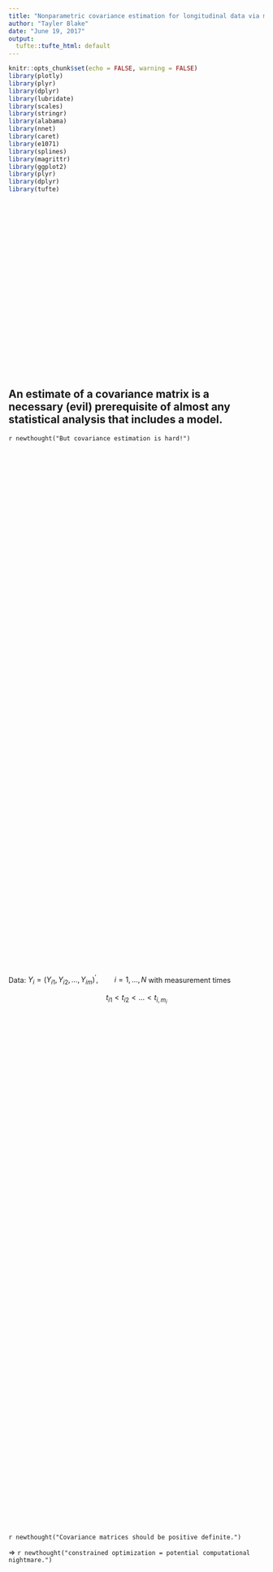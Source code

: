 ```yaml
---
title: "Nonparametric covariance estimation for longitudinal data via multidimensional P-Splines"
author: "Tayler Blake"
date: "June 19, 2017"
output: 
  tufte::tufte_html: default
---
```



```r
knitr::opts_chunk$set(echo = FALSE, warning = FALSE)
library(plotly)
library(plyr)
library(dplyr)
library(lubridate)
library(scales)
library(stringr)
library(alabama)
library(nnet)
library(caret)
library(e1071)
library(splines)
library(magrittr)
library(ggplot2)
library(plyr)
library(dplyr)
library(tufte)
```
<br><br><br><br><br><br><br><br><br><br><br><br><br><br>
<br><br><br><br><br><br>


## An estimate of a covariance matrix is a necessary (evil) prerequisite of almost any statistical analysis that includes a model. 
`r newthought("But covariance estimation is hard!")`

<br><br><br><br><br><br><br><br><br><br><br><br><br><br> <br><br><br><br><br><br>
<br><br><br><br><br><br><br><br><br><br><br><br><br><br> <br><br><br><br><br><br>
<br><br><br><br><br><br><br><br><br><br><br><br><br><br> <br><br><br><br><br><br>


Data: $Y_i = \left( Y_{i1}, Y_{i2}, \dots, Y_{im} \right)^\prime, \qquad i=1,\dots, N$ with measurement times

$$t_{i1} < t_{i2} < \dots< t_{i,m_i}$$
<br><br><br><br><br><br><br><br><br><br><br><br><br><br> <br><br><br><br><br><br>
<br><br><br><br><br><br><br><br><br><br><br><br><br><br> <br><br><br><br><br><br>
<br><br><br><br><br><br><br><br><br><br><br><br><br><br> <br><br><br><br><br><br>


`r newthought("Covariance matrices should be positive definite.")`

$\Rightarrow$ `r newthought("constrained optimization = potential computational nightmare.")`

<br><br><br><br><br><br><br><br><br><br><br><br><br><br> <br><br><br><br><br><br>
<br><br><br><br><br><br><br><br><br><br><br><br><br><br> <br><br><br><br><br><br>
<br><br><br><br><br><br><br><br><br><br><br><br><br><br> <br><br><br><br><br><br>


`r newthought("The")` $\left\{t_{ij} \right\}$ `r newthought("may not be common for all subjects, nor be observed on a a regular grid.")`
    
$\Rightarrow$ `r newthought("many of the existing approaches fail to accomodate this.")`

<br><br><br><br><br><br><br><br><br><br><br><br><br><br> <br><br><br><br><br><br>
<br><br><br><br><br><br><br><br><br><br><br><br><br><br> <br><br><br><br><br><br>
<br><br><br><br><br><br><br><br><br><br><br><br><br><br> <br><br><br><br><br><br>

`r newthought("The sample covariance matrix is unstable in high dimensions.")`

$\Rightarrow$ `r newthought("Need to regularize estimates in some reasonable way.")`


<br><br><br><br><br><br><br><br><br><br><br><br><br><br> <br><br><br><br><br><br>
<br><br><br><br><br><br><br><br><br><br><br><br><br><br> <br><br><br><br><br><br>
<br><br><br><br><br><br><br><br><br><br><br><br><br><br> <br><br><br><br><br><br>
<br><br><br><br><br><br><br><br><br><br><br><br><br><br> <br><br><br><br><br><br>


# Covariance matrices should be positive definite.
`r newthought("We can use a cute little reparameterization of the observed covariance matrix.")` 

## The modified Cholesky decomposition:

For now, let $Y = \left(Y_1, \dots, Y_M \right)^\prime \sim \mathcal{N}\left(0,\Sigma\right)$. For any positive definite matrix $\Sigma$, we can find a unique unit lower triangular matrix $T$

$$ T = \begin{bmatrix} 1 & 0 & \dots & & \\ -\phi_{21} & 1 & & & \\ -\phi_{31}& -\phi_{32} &  1 & & \\ \vdots & & & \ddots & \\ -\phi_{M1} &-\phi_{M2} & \dots & -\phi_{M,M-1}& 1  \end{bmatrix} $$

which diagonalizes $\Sigma$:

\begin{equation}
\nonumber T \Sigma T^\prime = D
\end{equation}
`r margin_note("")`

<br><br><br><br><br><br><br><br><br><br><br><br><br><br> <br><br><br><br><br><br>

## I know, the cuteness isn't obvious yet. But think about this:


`r newthought("many of the existing approaches fail to accomodate this.")`
<br><br><br><br><br><br><br><br><br><br><br><br><br><br> <br><br><br><br><br><br>
<br><br><br><br><br><br><br><br><br><br><br><br><br><br> <br><br><br><br><br><br>
<br><br><br><br><br><br><br><br><br><br><br><br><br><br> <br><br><br><br><br><br>
<br><br><br><br><br><br><br><br><br><br><br><br><br><br> <br><br><br><br><br><br>
```r
simple_surface <- expand.grid(x1 = 1:10, x2 = 1:10)
simple_surface$y <- 2 + .5 * simple_surface$x1 - 1 * simple_surface$x2

plot_ly(x = 1:10, y = 1:10, z = matrix(simple_surface$y, 10, 10, byrow = TRUE)) %>% 
  add_surface() %>%
  layout(scene = list(xaxis = list(title = "x1"),
                      yaxis = list(title = "x2"),
                      zaxis = list(title = "y",
                                   range = c(-10, 10))))

```
-->

<!--
```r
set.seed(1977)
reg_frame <- data.frame(x = runif(100))
reg_frame$y <- -3 + 6 * reg_frame$x + rnorm(100, 0, .5)
reg_frame$fit <- predict(lm(y ~ x, data = reg_frame))

plot_ly(reg_frame, x = ~x, y = ~y, type = "scatter", mode = "markers",
        name = "observed values",
        marker = list(size = 10,
                       color = 'rgba(255, 182, 193, .9)',
                       line = list(color = 'rgba(152, 0, 0, .8)',
                                   width = 2)))

```
-->
